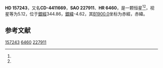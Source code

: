 {{Starbox begin
| name = HD 157243
}}
{{Starbox observe
| epoch = [[J2000.0|J2000.0]]
| constell = {{星座名待查}}<ref name=SIMBAD>{{cite web
 | url=http://simbad.u-strasbg.fr/simbad/sim-id?Ident=HR+6460
 | title =Pulsating variable Star
 | publisher=Centre de Données astronomiques de Strasbourg
 | work=SIMBAD
 | accessdate=2012-07-13}}</ref><ref name=DATA>{{cite web
 | url=http://vizier.u-strasbg.fr/viz-bin/VizieR-5?-out.add=.&-source=5050&-corr=PK=HR&-out.max=9999&HR=6460
 | title=VizieR Detailed Page
 | accessdate=2012-07-13
 | archive-date=2016-03-05
 | archive-url=https://web.archive.org/web/20160305080353/http://vizier.u-strasbg.fr/viz-bin/VizieR-5?-out.add=.&-source=5050&-corr=PK=HR&-out.max=9999&HR=6460
 | dead-url=no
 }}</ref>
| 星官 = 
| ra = {{RA|17|24|13}}<ref name=SIMBAD /><ref name=DATA />
| dec = {{DEC|-44|9|45}}<ref name=SIMBAD /><ref name=DATA />
| appmag_v = 5.12<ref name=SIMBAD /><ref name=DATA />
}}
{{Starbox character
| class = B7III<ref name=SIMBAD /><ref name=DATA />
| b-v = -0.06<ref name=SIMBAD /><ref name=DATA />
| u-b = -0.4<ref name=SIMBAD /><ref name=DATA />
| r-i = -0.01C<ref name=SIMBAD /><ref name=DATA />
| variable = 
}}
{{Starbox astrometry
| radial_v = -0.4
| prop_mo_ra = 13
| parallax = 
| p_error = 
}}
{{Starbox catalog
| names =CD-4411669，[[SAO星表|SAO]] 227911，[[HD星表|HD]] 157243，[[HR星表|HR]] 6460}}
{{Starbox reference |Simbad=HR+6460}}
{{Starbox end}}

'''HD 157243'''，又名'''CD-4411669'''，'''SAO 227911'''、'''HR 6460'''，是一颗恒星<ref name=SIMBAD /><ref name=DATA />，视星等为5.12，位于[[銀道座標系|銀經]]344.86，[[銀道座標系|銀緯]]-4.62，其[[B1900.0|B1900.0]]坐标为赤經{{RA|17|16|58}}，赤緯{{DEC|-44|-4.62|59}}。

== 参考文献 ==
{{reflist}}

{{star-stub}}

[[Category:HD和HDE天體|157243]]
[[Category:HR天體|6460]]
[[Category:SAO天體|227911]]